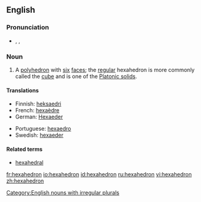 {{wikipedia}}
==English==

===Pronunciation===
* {{enPR|hĕksəhē'drən}}, {{IPA|/hɛksəˈhiːdrən/}}, {{SAMPA|/hEks.@."hi.dr@n/}}

===Noun===
{{en-noun|pl2=hexahedra}}

# {{geometry}} A [[polyhedron]] with [[six]] [[face]]s; the [[regular]] hexahedron is more commonly called the [[cube]] and is one of the [[Platonic solid]]s.

====Translations====
<!--Note: add translations for "hexahedron" here, not for "cube"-->
{{trans-top|polyhedron with six faces}}
* Finnish: [[heksaedri]]
* French: [[hexaèdre]] {{m}}
* German: [[Hexaeder]] {{n}}
{{trans-mid}}
* Portuguese: [[hexaedro]] {{m}}
* Swedish: [[hexaeder]] {{c}}
{{trans-bottom}}

====Related terms====
* [[hexahedral]]

[[Category:English nouns with irregular plurals]]

[[fr:hexahedron]]
[[io:hexahedron]]
[[id:hexahedron]]
[[ru:hexahedron]]
[[vi:hexahedron]]
[[zh:hexahedron]]